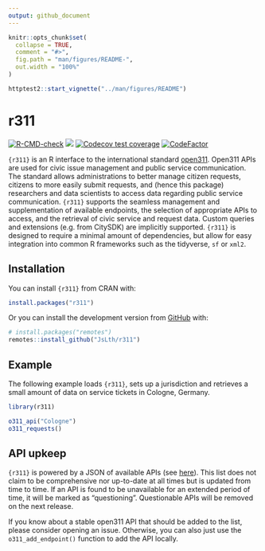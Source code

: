 ```yaml
---
output: github_document
---
```


<!-- README.md is generated from README.Rmd. Please edit that file -->

```r
knitr::opts_chunk$set(
  collapse = TRUE,
  comment = "#>",
  fig.path = "man/figures/README-",
  out.width = "100%"
)

httptest2::start_vignette("../man/figures/README")
```

# r311

<!-- badges: start -->
[![R-CMD-check](https://github.com/JsLth/r311/actions/workflows/R-CMD-check.yaml/badge.svg)](https://github.com/JsLth/r311/actions/workflows/R-CMD-check.yaml)
[![](https://www.r-pkg.org/badges/version/r311)](https://cran.r-project.org/package=r311)
[![Codecov test coverage](https://codecov.io/gh/JsLth/r311/branch/main/graph/badge.svg)](https://app.codecov.io/gh/JsLth/r311?branch=main)
[![CodeFactor](https://www.codefactor.io/repository/github/jslth/r311/badge)](https://www.codefactor.io/repository/github/jslth/r311)
<!-- badges: end -->

`{r311}` is an R interface to the international standard [open311](https://www.open311.org/). Open311 APIs are used for civic issue management and public service communication. The standard allows administrations to better manage citizen requests, citizens to more easily submit requests, and (hence this package) researchers and data scientists to access data regarding public service communication. `{r311}` supports the seamless management and supplementation of available endpoints, the selection of appropriate APIs to access, and the retrieval of civic service and request data. Custom queries and extensions (e.g. from CitySDK) are implicitly supported. `{r311}` is designed to require a minimal amount of dependencies, but allow for easy integration into common R frameworks such as the tidyverse, `sf` or `xml2`.

## Installation

You can install `{r311}` from CRAN with:

```r
install.packages("r311")
```

Or you can install the development version from [GitHub](https://github.com/) with:

```r
# install.packages("remotes")
remotes::install_github("JsLth/r311")
```


## Example

The following example loads `{r311}`, sets up a jurisdiction and retrieves
a small amount of data on service tickets in Cologne, Germany.

```r
library(r311)

o311_api("Cologne")
o311_requests()
```


## API upkeep

`{r311}` is powered by a JSON of available APIs (see [here](https://github.com/JsLth/r311/blob/main/inst/endpoints.json)). This list does not claim to be comprehensive nor up-to-date at all times but is updated from time to time. If an API is found to be unavailable for an extended period of time, it will be marked as "questioning". Questionable APIs will be removed on the next release.

If you know about a stable open311 API that should be added to the list, please consider opening an issue. Otherwise, you can also just use the `o311_add_endpoint()` function to add the API locally.
